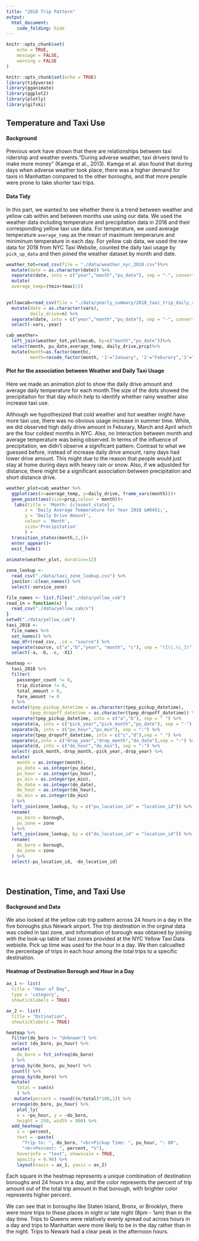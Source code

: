 ```yaml
---
title: "2018 Trip Pattern"
output: 
  html_document:
    code_folding: hide
---
```


```r
knitr::opts_chunk$set(
	echo = TRUE,
	message = FALSE,
	warning = FALSE
)
```

```r
knitr::opts_chunk$set(echo = TRUE)
library(tidyverse)
library(gganimate)
library(ggplot2)
library(plotly)
library(gifski)
```
   
     
## Temperature and Taxi Use
   
#### Background

Previous work have shown that there are relationships between taxi ridership and weather events.“During adverse weather, taxi drivers tend to make more money” (Kamga et al., 2013). Kamga et al. also found that during days when adverse weather took place, there was a higher demand for taxis in Manhattan compared to the other boroughs, and that more people were prone to take shorter taxi trips.

#### Data Tidy

In this part, we wanted to see whether there is a trend between weather and yellow cab within and between months use using our data. We used the weather data including temperature and precipitation data in 2018 and their corresponding yellow taxi use data. For temperature, we used average temperature `average_temp ` as the mean of maximum temperarure and miniminum temperature in each day. For yellow cab data, we used the raw data for 2018 from NYC Taxi Website, counted the daily taxi usage by `pick_up_data` and then joined the weather dataset by month and date.

```r
weather_tot=read_csv(file = "./data/weather_nyc_2018.csv")%>%
  mutate(date = as.character(date)) %>%
  separate(date, into = c("year","month","pu_date"), sep = "-", convert = TRUE)%>%
  mutate(
  average_temp=(tmin+tmax)/2)
  

yellowcab=read_csv(file = "./data/yearly_summary/2018_taxi_trip_daily_summary.csv")%>%
  mutate(date = as.character(vars),
         daily_drive=n) %>%
  separate(date, into = c("year","month","pu_date"), sep = "-", convert = TRUE)%>%
  select(-vars,-year)

cab_weather=
  left_join(weather_tot,yellowcab, by=c("month","pu_date"))%>%
  select(month, pu_date,average_temp, daily_drive,prcp)%>%
  mutate(month=as.factor(month),
         month=recode_factor(month, '1'="January", '2'="Feburary",'3'="March",'4'='April','5'='May','6'='June','7'='July','8'='August','9'='September','10'='October','11'='November','12'='December'))
```

#### Plot for the association between Weather and Daily Taxi Usage

Here we made an animation plot to show the daily drive amount and average daily temperature for each month.The size of the dots showed the precipitaiton for that day which help to identify whether rainy weather also increase taxi use. 

Although we hypothesized that cold weather and hot weather might have more taxi use, there was no obvious usage increase in summer time. While, we did observed high daily drive amount in Feburary, March and April which are the four coldest months in NYC. Also, no interaction between month and average temperature was being observed. In terms of the influence of precipitation, we didn't observe a significant pattern. Contrast to what we guessed before, instead of increase daily drive amount, rainy days had lower drive amount. This might due to the reason that people would just stay at home during days with heavy rain or snow. Also, if we adjustded for distance, there might be a significant association between precipitation and short distance drive. 

```r
weather_plot=cab_weather %>%
  ggplot(aes(x=average_temp, y=daily_drive, frame_vars(month)))+
  geom_point(aes(size=prcp,colour = month))+
   labs(title = 'Month: {closest_state}',
       x = 'Daily Average Temperature for Year 2018 &#8451;', 
       y = 'Daily Drive Amount',
       colour = 'Month',
       size='Precipitation'
       ) +
  transition_states(month,2,1)+
  enter_appear()+
  exit_fade()
   
animate(weather_plot, duration=12)
```


```r
zone_lookup <-
  read_csv("./data/taxi_zone_lookup.csv") %>% 
  janitor::clean_names() %>% 
  select(-service_zone)

file_names <- list.files("./data/yellow_cab")
read_in = function(x) {
  read_csv("./data/yellow_cab/x") 
}
setwd("./data/yellow_cab")
taxi_2018 <-
  file_names %>% 
  set_names() %>% 
  map_dfr(read_csv, .id = "source") %>% 
  separate(source, c("a","b","year", "month", "c"), sep = "([\\.\\_])") %>% 
  select(-a, -b, -c, -X1)

```

```r
heatmap <-
  taxi_2018 %>% 
  filter(
    passenger_count != 0,
    trip_distance != 0,
    total_amount > 0,
    fare_amount != 0
  ) %>% 
  mutate(tpep_pickup_datetime = as.character(tpep_pickup_datetime),
         tpep_dropoff_datetime = as.character(tpep_dropoff_datetime)) %>%
  separate(tpep_pickup_datetime, into = c("a","b"), sep = " ") %>%
  separate(a, into = c("pick_year","pick_month","pu_date"), sep = "-") %>%
  separate(b, into = c("pu_hour","pu_min"), sep = ":") %>%
  separate(tpep_dropoff_datetime, into = c("c","d"),sep = " ") %>%
  separate(c,into = c("drop_year","drop_month","do_date"),sep = "-") %>%
  separate(d, into = c("do_hour","do_min"), sep = ":") %>%
  select(-pick_month,-drop_month,-pick_year,-drop_year) %>% 
  mutate(
    month = as.integer(month),
    pu_date = as.integer(pu_date),
    pu_hour = as.integer(pu_hour),
    pu_min = as.integer(pu_min),
    do_date = as.integer(do_date),
    do_hour = as.integer(do_hour),
    do_min = as.integer(do_min)
  ) %>% 
  left_join(zone_lookup, by = c("pu_location_id" = "location_id")) %>% 
  rename(
    pu_boro = borough,
    pu_zone = zone
  ) %>% 
  left_join(zone_lookup, by = c("do_location_id" = "location_id")) %>% 
  rename(
    do_boro = borough,
    do_zone = zone
  ) %>% 
  select(-pu_location_id, -do_location_id)
```

<br>   

## Destination, Time, and Taxi Use
   
#### Background and Data
   
We also looked at the yellow cab trip pattern across 24 hours in a day in the five boroughs plus Newark airport. The trip destination in the orginal data was coded in taxi zone, and information of borough was obtained by joining with the look-up table of taxi zones provided at the NYC Yellow Taxi Data webisite. Pick up time was used for the hour in a day. We then calcualted the percentage of trips in each hour among the total trips to a specific destination.

#### Heatmap of Destination Borough and Hour in a Day
   
```r
ax_1 <- list(
  title = "Hour of Day",
  type = 'category',
  showticklabels = TRUE)

ax_2 <- list(
  title = "Dstination",
  showticklabels = TRUE)

heatmap %>% 
  filter(do_boro != "Unknown") %>% 
  select (do_boro, pu_hour) %>% 
  mutate(
    do_boro = fct_infreq(do_boro)
  ) %>% 
  group_by(do_boro, pu_hour) %>% 
  count() %>% 
  group_by(do_boro) %>% 
  mutate( 
    total = sum(n)
    ) %>% 
   mutate(percent = round((n/total)*100,1)) %>% 
  arrange(do_boro, pu_hour) %>% 
    plot_ly(
    x = ~pu_hour, y = ~do_boro,
    height = 250, width = 900) %>%
  add_heatmap(
    z = ~percent,
    text = ~paste(
      "Trip to: ", do_boro, "<br>Pickup Time: ", pu_hour, ": 00",
      "<br>Percent: ", percent, "%"),
    hoverinfo = "text", showscale = TRUE,
    opacity = 0.90) %>%
    layout(xaxis = ax_1, yaxis = ax_2)

```


Each square in the heatmap represents a unique combination of destination boroughs and 24 hours in a day, and the color represents the percent of trip amount out of the total trip amount in that  borough,  with brighter color represents higher percent.
   
We can see that in boroughs like Staten Island, Bronx, or Brooklyn, there were more trips to these places in night or late night (8pm - 1am) than in the day time. Trips to Queens were relatively evenly spread out across hours in a day and trips to Manhattan were more likely to be in the day  rather than in the night. Trips to Newark had a clear peak in the afternoon hours.